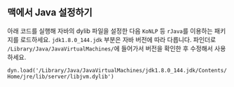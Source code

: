 ## 맥에서 Java 설정하기

아래 코드를 실행해 자바의 dylib 파일을 설정한 다음 `KoNLP` 등 `rJava`를 이용하는 패키지를 로드하세요. `jdk1.8.0_144.jdk` 부분은 자바 버전에 따라 다릅니다. 파인더로 `/Library/Java/JavaVirtualMachines/`에 들어가서 버전을 확인한 후 수정해서 사용하세요.

`dyn.load('/Library/Java/JavaVirtualMachines/jdk1.8.0_144.jdk/Contents/Home/jre/lib/server/libjvm.dylib')`
